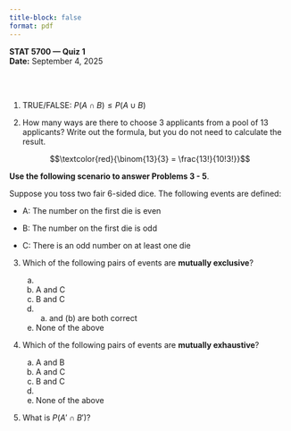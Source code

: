 ```yaml
---
title-block: false
format: pdf
---
```


**STAT 5700 — Quiz 1**  
**Date:** September 4, 2025  
\textbf{\textcolor{red}{SOLUTIONS}}

\
\

1. TRUE/FALSE: $P(A \cap B) \leq P(A \cup B)$
\
    \textcolor{red}{TRUE}

2. How many ways are there to choose 3 applicants from a pool of 13 applicants? Write out the formula, but you do not need to calculate the result. 

$$\textcolor{red}{\binom{13}{3} = \frac{13!}{10!3!}}$$


**Use the following scenario to answer Problems 3 - 5**. 

Suppose you toss two fair 6-sided dice. The following events are defined:

+ A: The number on the first die is even

+ B: The number on the first die is odd

+ C: There is an odd number on at least one die


3. Which of the following pairs of events are **mutually exclusive**?
    a. \textcolor{red}{A and B}
    b. A and C
    c. B and C
    d. (a) and (b) are both correct
    e. None of the above

4. Which of the following pairs of events are **mutually exhaustive**?
    a. A and B
    b. A and C
    c. B and C
    d. \textcolor{red}{(a) and (b) are both correct}
    d. None of the above

5. What is $P(A' \cap B')$?

    \textcolor{red}{$P(A' \cap B') = 0$. To see this, note that $A' \cap B' = \emptyset$, or alternatively $A \cup B = 1$, \\ so by DeMorgan's Laws and Rule of Complements, $P(A' \cap B') = P[(A \cup B)'] = 1 - P(A \cup B) = 1 - 1 = 0$}

